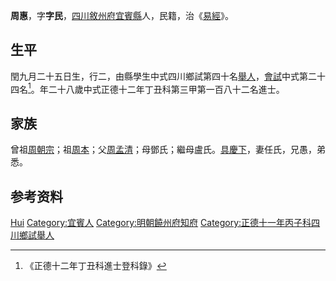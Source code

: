 {{Otheruses|other=名为周惠的其他人物|周惠}}
{{明清人物信息框
| 姓名 = 周惠
| 原名 =
| 圖片名稱= 
| 圖片大小 =
| 圖片說明 = 
| 最高職務 =
| 國家 = 大明 
| 爵位 =
| 籍貫 = [[四川|四川]][[敘州府|敘州府]][[宜賓縣|宜賓縣]]
| 族裔 = 
| 旗籍 = 
| 字號 = 
| 諡號 =
| 出生日期 = 閏九月二十五日
| 出生地點 =
| 逝世日期 = 卒年不詳 
| 逝世地點 =
| 墓葬 =
| 配偶 = 任氏
| 親屬 = 曾祖[[周朝宗|周朝宗]]，祖[[周本|周本]]，父[[周孟清|周孟清]]，母鄧氏；繼母盧氏
| 出身 =
* 正德十二年丁丑科同進士出身
| 經歷 =
| 著作 =  
}}
'''周惠'''{{BD|1490年||?年||}}，字'''字民'''，[[四川|四川]][[敘州府|敘州府]][[宜賓縣|宜賓縣]]人，民籍，治《[[易經|易經]]》。

== 生平 ==
閏九月二十五日生，行二，由縣學生中式四川鄉試第四十名[[舉人|舉人]]，[[會試|會試]]中式第二十四名<ref>《正德十二年丁丑科進士登科錄》</ref>。年二十八歲中式正德十二年丁丑科第三甲第一百八十二名進士。

== 家族 ==
曾祖[[周朝宗|周朝宗]]；祖[[周本|周本]]；父[[周孟清|周孟清]]；母鄧氏；繼母盧氏。[[具慶下|具慶下]]，妻任氏，兄愚，弟悉。

== 参考资料 ==
{{reflist}}

{{start box}}
{{s-off}}
{{s-before|[[祁敕|祁敕]]}}
{{s-title|明朝饒州府知府|1531年－1535年}}
{{s-after|[[張集|張集]]}}
{{end box}}

{{明朝人物小作品}}
{{正德十二年丁丑科殿试金榜}}

{{Authority control}}
{{DEFAULTSORT:Zhou周}}
[[Category:周姓|Hui]]
[[Category:宜賓人|Category:宜賓人]]
[[Category:明朝饒州府知府|Category:明朝饒州府知府]]
[[Category:正德十一年丙子科四川鄉試舉人|Category:正德十一年丙子科四川鄉試舉人]]